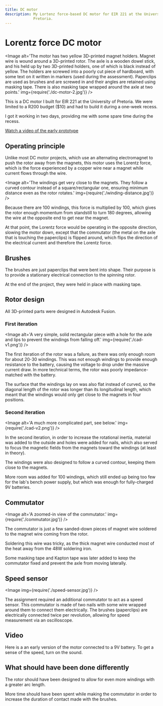 ```yaml
---
title: DC motor
description: My Lortenz force-based DC motor for EIR 221 at the University of
             Pretoria.
---
```



# Lorentz force DC motor

<Image alt='The motor has two yellow 3D-printed magnet holders. Magnet wire is
            wound around a 3D-printed rotor. The axle is a wooden dowel stick,
            and his held up by two 3D-printed holders, one of which is black
            instead of yellow. The holders are screwed into a poorly cut piece
            of hardboard, with some text on it written in markers (used during
            the assessment). Paperclips are used as brushes and are screwed in
            and their angles are retained using masking tape. There is also
            masking tape wrapped around the axle at two points.'
       img={require('./dc-motor-2.jpg')} />

This is a DC motor I built for EIR 221 at the University of Pretoria. We were
limited to a R200 budget ($10) and had to build it during a one-week recess.

I got it working in two days, providing me with some spare time during the
recess.

[Watch a video of the early prototype](#video)

## Operating principle

Unlike most DC motor projects, which use an alternating electromagnet to push
the rotor away from the magnets, this motor uses the Lorentz force, which is
the force experienced by a copper wire near a magnet while current flows
through the wire.

<Image alt='The windings get very close to the magnets. They follow a curved
            contour instead of a square/rectangular one, ensuring minimum
            distance even as the rotor rotates.'
       img={require('./winding-distance.jpg')} />

Because there are 100 windings, this force is multiplied by 100, which gives
the rotor enough momentum from standstill to turn 180 degrees, allowing the
wire at the opposite end to get near the magnet.

At that point, the Lorentz force would be operating in the opposite direction,
slowing the motor down, except that the commutator (the metal on the axle that
is touching the paperclips) is flipped around, which flips the direction of the
electrical current and therefore the Lorentz force.

## Brushes

The brushes are just paperclips that were bent into shape. Their purpose is to
provide a stationary electrical connection to the spinning rotor.

At the end of the project, they were held in place with masking tape.

## Rotor design

All 3D-printed parts were designed in Autodesk Fusion.

### First iteration

<Image alt='A very simple, solid rectangular piece with a hole for the axle and
            lips to prevent the windings from falling off.'
       img={require('./cad-v1.png')} />

The first iteration of the rotor was a failure, as there was only enough room
for about 20-30 windings. This was not enough windings to provide enough
resistance to the battery, causing the voltage to drop under the massive
current draw. In more technical terms, the rotor was poorly impedance-matched
with the battery.

The surface that the windings lay on was also flat instead of curved, so the
diagonal length of the rotor was longer than its longitudinal length, which
meant that the windings would only get close to the magnets in four positions.

### Second iteration

<Image alt='A much more complicated part, see below.'
       img={require('./cad-v2.png')} />

In the second iteration, in order to increase the rotational inertia, material
was added to the outside and holes were added for nails, which also served to
focus the magnetic fields from the magnets toward the windings (at least in
theory).

The windings were also designed to follow a curved contour, keeping them close
to the magnets.

More room was added for 100 windings, which still ended up being too few for
the lab's bench power supply, but which was enough for fully-charged 9V
batteries.

## Commutator

<Image alt='A zoomed-in view of the commutator.'
       img={require('./commutator.jpg')} />

The commutator is just a few sanded-down pieces of magnet wire soldered to the
magnet wire coming from the rotor.

Soldering this wire was tricky, as the thick magnet wire conducted most of the
heat away from the 48W soldering iron.

Some masking tape and Kapton tape was later added to keep the commutator fixed
and prevent the axle from moving laterally.

## Speed sensor

<Image img={require('./speed-sensor.jpg')} />

The assignment required an additional commutator to act as a speed sensor. This
commutator is made of two nails with some wire wrapped around them to connect
them electrically. The brushes (paperclips) are electrically connected twice
per revolution, allowing for speed measurement via an oscilloscope.

## Video

Here is a an early version of the motor connected to a 9V battery. To get a
sense of the speed, turn on the sound.


<ReactPlayer controls url={earlySpinning} />

## What should have been done differently

The rotor should have been designed to allow for even more windings with a
greater arc length.

More time should have been spent while making the commutator in order to
increase the duration of contact made with the brushes.
